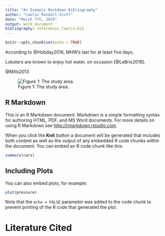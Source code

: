 ```yaml
---
title: "An Example Markdown Bibliography"
author: "Caelin Randall-Scott"
date: "March 7th, 2019"
output: word_document
bibliography: references_Caelin.bib
---
```


```r
knitr::opts_chunk$set(echo = TRUE)
```

According to @Hobday2016, MHW's last for at least five days.

Lobsters are known to enjoy hot water, on occasion [@LeBris2018].

@Mills2013

![Figure 1: The study area.](../data/Gridcells_CPUE_Map_GridID.png)





## R Markdown

This is an R Markdown document. Markdown is a simple formatting syntax for authoring HTML, PDF, and MS Word documents. For more details on using R Markdown see <http://rmarkdown.rstudio.com>.

When you click the **Knit** button a document will be generated that includes both content as well as the output of any embedded R code chunks within the document. You can embed an R code chunk like this:

```r
summary(cars)
```

## Including Plots

You can also embed plots, for example:

```r
plot(pressure)
```

Note that the `echo = FALSE` parameter was added to the code chunk to prevent printing of the R code that generated the plot.

# Literature Cited
